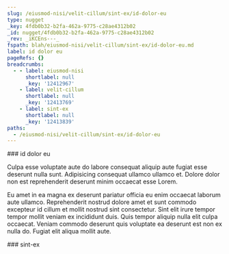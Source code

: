 ```yaml
---
slug: /eiusmod-nisi/velit-cillum/sint-ex/id-dolor-eu
type: nugget
_key: 4fdb0b32-b2fa-462a-9775-c28ae4312b02
_id: nugget/4fdb0b32-b2fa-462a-9775-c28ae4312b02
_rev: _iKCEns---_
fspath: blah/eiusmod-nisi/velit-cillum/sint-ex/id-dolor-eu.md
label: id dolor eu
pageRefs: {}
breadcrumbs:
  - - label: eiusmod-nisi
      shortlabel: null
      _key: '12412967'
    - label: velit-cillum
      shortlabel: null
      _key: '12413769'
    - label: sint-ex
      shortlabel: null
      _key: '12413839'
paths:
  - /eiusmod-nisi/velit-cillum/sint-ex/id-dolor-eu
---
```


<NuggetArea>
<Nugget slug="/eiusmod-nisi/velit-cillum/sint-ex/id-dolor-eu" type="nugget" _key="4fdb0b32-b2fa-462a-9775-c28ae4312b02" _id="nugget/4fdb0b32-b2fa-462a-9775-c28ae4312b02" _rev="_iKCEns---_" fspath="blah/eiusmod-nisi/velit-cillum/sint-ex/id-dolor-eu.md" label="id dolor eu" paths="/eiusmod-nisi/velit-cillum/sint-ex/id-dolor-eu">
<NuggetBody>
### id dolor eu

Culpa esse voluptate aute do labore consequat aliquip aute fugiat esse deserunt nulla sunt. Adipisicing consequat ullamco ullamco et. Dolore dolor non est reprehenderit deserunt minim occaecat esse Lorem.

Eu amet in ea magna ex deserunt pariatur officia eu enim occaecat laborum aute ullamco. Reprehenderit nostrud dolore amet et sunt commodo excepteur id cillum et mollit nostrud sint consectetur. Sint elit irure tempor tempor mollit veniam ex incididunt duis. Quis tempor aliquip nulla elit culpa occaecat. Veniam commodo deserunt quis voluptate ea deserunt est non ex nulla do. Fugiat elit aliqua mollit aute.

</NuggetBody>
<Breadcrumbs>
<Crumbs>
<Crumb _key="12412967" label="eiusmod-nisi" /><Crumb _key="12413769" label="velit-cillum" /><Crumb _key="12413839" label="sint-ex" />
</Crumbs>
</Breadcrumbs>
</Nugget>

<NuggetsInbound>
</NuggetsInbound>
<NuggetsOutbound>
</NuggetsOutbound>
</NuggetArea>
<PassagesInbound>
<Passage direction="inbound" type="passage" _key="12413839" _id="passage/12413839" _rev="_iKCEnr6--A" label="sint-ex" passage="sint-ex" fspath="blah/eiusmod-nisi/velit-cillum/sint-ex" paths="/eiusmod-nisi/velit-cillum/sint-ex" slug="/eiusmod-nisi/velit-cillum/sint-ex">
<NuggetBody>
### sint-ex

</NuggetBody>
<Breadcrumbs>
<Crumbs>
<Crumb _key="12412967" label="eiusmod-nisi" /><Crumb _key="12413769" label="velit-cillum" />
</Crumbs>
</Breadcrumbs>
</Passage>

</PassagesInbound>
<PassagesOutbound>
</PassagesOutbound>